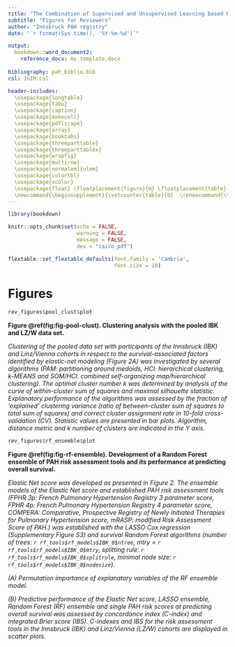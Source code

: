 ---
title: "The Combination of Supervised and Unsupervised Learning based Risk Stratification and Phenotyping in Pulmonary Arterial Hypertension - a Long-term Retrospective Multicenter Trial"
subtitle: "Figures for Reviewers"
author: "Innsbruck PAH registry"
date: "`r format(Sys.time(), '%Y-%m-%d')`"

output: 
  bookdown::word_document2:   
    reference_docx: ms_template.docx
    
bibliography: pah_biblio.bib
csl: JGIM.csl

header-includes:
  \usepackage{longtable}
  \usepackage{tabu}
  \usepackage{caption}
  \usepackage{makecell}
  \usepackage{pdflscape}
  \usepackage{array}
  \usepackage{booktabs}
  \usepackage{threeparttable}
  \usepackage{threeparttablex}
  \usepackage{wrapfig}
  \usepackage{multirow}
  \usepackage[normalem]{ulem}
  \usepackage{colortbl}
  \usepackage{xcolor}
  \usepackage{float} \floatplacement{figure}{H} \floatplacement{table}{H}
  \newcommand{\beginsupplement}{\setcounter{table}{0}  \renewcommand{\thetable}{S\arabic{table}}       \setcounter{figure}{0} \renewcommand{\thefigure}{S\arabic{figure}}}
---

```{r, setup, include = FALSE}

library(bookdown)

knitr::opts_chunk$set(echo = FALSE, 
                      warning = FALSE, 
                      message = FALSE, 
                      dev = "cairo_pdf")

flextable::set_flextable_defaults(font.family = 'Cambria', 
                                  font.size = 10)


```

\newpage

# Figures {#sec:figures}

```{r fig-pool-clust, fig.width = figur::convert(rev_figures$pool_clust, to = 'in')$w, fig.height = figur::convert(rev_figures$pool_clust, to = 'in')$h, fig.cap = 'Clustering analysis with the pooled IBK and LZ/W data set.'}

rev_figures$pool_clust$plot

```

__Figure \@ref(fig:fig-pool-clust). Clustering analysis with the pooled IBK and LZ/W data set.__ 

_Clustering of the pooled data set with participants of the Innsbruck (IBK) and Linz/Vienna cohorts in respect to the survival-associated factors identified by elastic-net modeling (Figure 2A) was investigated by several algorithms (PAM: partitioning around medoids, HCl: hierarchical clustering, k-MEANS and SOM/HCl: combined self-organizing map/hierarchical clustering). The optimal cluster number k was determined by analysis of the curve of within-cluster sum of squares and maximal silhouette statistic. Explanatory performance of the algorithms was assessed by the fraction of 'explained' clustering variance (ratio of between-cluster sum of squares to total sum of squares) and correct cluster assignment rate in 10-fold cross-validation (CV). Statistic values are presented in bar plots. Algorithm, distance metric and k number of clusters are indicated in the Y axis._

\newpage

```{r fig-rf-ensemble, fig.width = figur::convert(rev_figures$rf_ensemble, to = 'in')$w, fig.height = figur::convert(rev_figures$rf_ensemble, to = 'in')$h, fig.cap = 'Development of a Random Forest ensemble of PAH risk assessment tools and its performance at predicting overall survival.'}

rev_figures$rf_ensemble$plot

```

__Figure \@ref(fig:fig-rf-ensemble). Development of a Random Forest ensemble of PAH risk assessment tools and its performance at predicting overall survival.__ 

_Elastic Net score was developed as presented in Figure 2. The ensemble models of the Elastic Net score and established PAH risk assessment tools (FPHR 3p: French Pulmonary Hypertension Registry 3 parameter score, FPHR 4p: French Pulmonary Hypertension Registry 4 parameter score, COMPERA: Comparative, Prospective Registry of Newly Initiated Therapies for Pulmonary Hypertension score, mRASP: modified Risk Assessment Score of PAH.) was established with the LASSO Cox regression (Supplementary Figure S3) and survival Random Forest algorithms (number of trees: `r rf_tools$rf_models$IBK_0$ntree`, mtry = `r rf_tools$rf_models$IBK_0$mtry`, splitting rule: `r rf_tools$rf_models$IBK_0$splitrule`, minimal node size: `r rf_tools$rf_models$IBK_0$nodesize`)._

_(A) Permutation importance of explanatory variables of the RF ensemble model._

_(B) Predictive performance of the Elastic Net score, LASSO ensemble, Random Forest (RF) ensemble and single PAH risk scores at predicting overall survival was assessed by concordance index (C-index) and integrated Brier score (IBS). C-indexes and IBS for the risk assessment tools in the Innsbruck (IBK) and Linz/Vienna (LZ/W) cohorts are displayed in scatter plots._